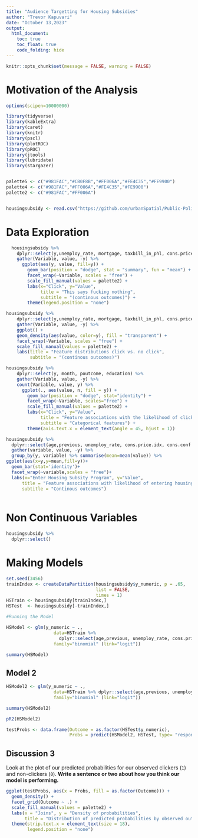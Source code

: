 ---
title: "Audience Targetting for Housing Subsidies"
author: "Trevor Kapuvari"
date: "October 13,2023"
output:
  html_document:
    toc: true
    toc_float: true
    code_folding: hide
---

```{r setup, include=FALSE}
knitr::opts_chunk$set(message = FALSE, warning = FALSE)
```

# Motivation of the Analysis





```{r load_packages, warning = FALSE}
options(scipen=10000000)

library(tidyverse)
library(kableExtra)
library(caret)
library(knitr) 
library(pscl)
library(plotROC)
library(pROC)
library(jtools)
library(lubridate)
library(stargazer)



```

```{r load_data, cache = TRUE}
palette5 <- c("#981FAC","#CB0F8B","#FF006A","#FE4C35","#FE9900")
palette4 <- c("#981FAC","#FF006A","#FE4C35","#FE9900")
palette2 <- c("#981FAC","#FF006A")


housingsubsidy <- read.csv("https://github.com/urbanSpatial/Public-Policy-Analytics-Landing/raw/master/DATA/Chapter6/housingSubsidy.csv")


```

# Data Exploration

```{r exploratory_continuous}
  housingsubsidy %>%
    dplyr::select(y,unemploy_rate, mortgage, taxbill_in_phl, cons.price.idx, inflation_rate, cons.conf.idx) %>%
    gather(Variable, value, -y) %>%
      ggplot(aes(y, value, fill=y)) + 
        geom_bar(position = "dodge", stat = "summary", fun = "mean") + 
        facet_wrap(~Variable, scales = "free") +
        scale_fill_manual(values = palette2) +
        labs(x="Click", y="Value", 
             title = "This says fucking nothing",
             subtitle = "(continous outcomes)") +
        theme(legend.position = "none")
```

```{r exploratory_continuous_density, message = FALSE, warning = FALSE}
housingsubsidy %>%
    dplyr::select(y,unemploy_rate, mortgage, taxbill_in_phl, cons.price.idx, inflation_rate, cons.conf.idx) %>%
    gather(Variable, value, -y) %>%
    ggplot() + 
    geom_density(aes(value, color=y), fill = "transparent") + 
    facet_wrap(~Variable, scales = "free") +
    scale_fill_manual(values = palette2) +
    labs(title = "Feature distributions click vs. no click",
         subtitle = "(continous outcomes)")
```

```{r exploratory_binary, message = FALSE, warning = FALSE}
housingsubsidy %>%
    dplyr::select(y, month, poutcome, education) %>%
    gather(Variable, value, -y) %>%
    count(Variable, value, y) %>%
      ggplot(., aes(value, n, fill = y)) +   
        geom_bar(position = "dodge", stat="identity") +
        facet_wrap(~Variable, scales="free") +
        scale_fill_manual(values = palette2) +
        labs(x="Click", y="Value",
             title = "Feature associations with the likelihood of click",
             subtitle = "Categorical features") +
        theme(axis.text.x = element_text(angle = 45, hjust = 1))
```


```{r exploratory_continuous}
housingsubsidy %>%
  dplyr::select(age,previous, unemploy_rate, cons.price.idx, cons.conf.idx, inflation_rate, spent_on_repairs, y) %>%
  gather(variable, value, -y) %>%
  group_by(y, variable) %>% summarise(mean=mean(value)) %>%
ggplot(aes(x=y,y=mean,fill=y))+
  geom_bar(stat='identity')+
  facet_wrap(~variable,scales = "free")+
  labs(x="Enter Housing Subsity Program", y="Value", 
      title = "Feature associations with likelihood of entering housing subsidy program",
      subtitle = "Continous outcomes")
      
```

# Non Continuous Variables
```{r exploratory_non_continuous}

housingsubsidy %>%
  dplyr::select()

```



# Making Models

```{r Training and Test Set}
set.seed(3456)
trainIndex <- createDataPartition(housingsubsidy$y_numeric, p = .65,
                                  list = FALSE,
                                  times = 1)
HSTrain <- housingsubsidy[trainIndex,]
HSTest  <- housingsubsidy[-trainIndex,]

#Running the Model

HSModel <- glm(y_numeric ~ .,
                  data=HSTrain %>% 
                    dplyr::select(age,previous, unemploy_rate, cons.price.idx, cons.conf.idx, inflation_rate, spent_on_repairs, y_numeric),
                  family="binomial" (link="logit"))

summary(HSModel)


```

## Model 2

```{r second_model}
HSModel2 <- glm(y_numeric ~ .,
                  data=HSTrain %>% dplyr::select(age,previous, unemploy_rate, cons.price.idx, cons.conf.idx, inflation_rate, pdays,  spent_on_repairs, y_numeric),
                  family="binomial" (link="logit"))

summary(HSModel2)

```


```{r fit_metrics}

pR2(HSModel2)

```


```{r testProbs}

testProbs <- data.frame(Outcome = as.factor(HSTest$y_numeric),
                        Probs = predict(HSModel2, HSTest, type= "response"))
```

## Discussion 3

Look at the plot of our predicted probabilities for our observed clickers (`1`) and non-clickers (`0`). **Write a sentence or two about how you think our model is performing.**

```{r plot_testProbs}
ggplot(testProbs, aes(x = Probs, fill = as.factor(Outcome))) + 
  geom_density() +
  facet_grid(Outcome ~ .) +
  scale_fill_manual(values = palette2) +
  labs(x = "Joins", y = "Density of probabilities",
       title = "Distribution of predicted probabilities by observed outcome") +
  theme(strip.text.x = element_text(size = 18),
        legend.position = "none")
```